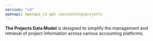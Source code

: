 ```yaml
---
version: "v3"
openapi: openapi_v3 get /accounting/projects
---
```


**The Projects Data Model** is designed to simplify the management and retrieval of project information across various accounting platforms.
